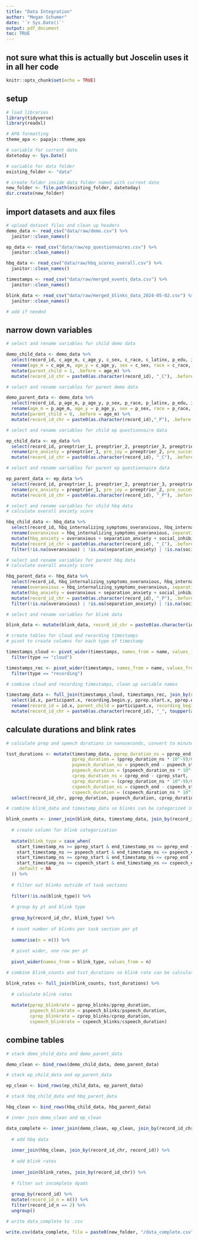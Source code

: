 ```yaml
---
title: "Data Integration"
author: "Megan Schumer"
date: '`r Sys.Date()`'
output: pdf_document
toc: TRUE
---
```


## not sure what this is actually but Joscelin uses it in all her code

```r
knitr::opts_chunk$set(echo = TRUE)
```

## setup

```r

# load libraries
library(tidyverse)
library(readxl)

# APA formatting
theme_apa <- papaja::theme_apa

# variable for current date
datetoday <- Sys.Date()

# variable for data folder
existing_folder <- "data"

# create folder inside data folder named with current date
new_folder <- file.path(existing_folder, datetoday)
dir.create(new_folder)
```

## import datasets and aux files

```r

# upload dataset files and clean up headers
demo_data <- read_csv("data/raw/demo.csv") %>%
  janitor::clean_names()

ep_data <- read_csv("data/raw/ep_questionnaires.csv") %>%
  janitor::clean_names()

hbq_data <- read_csv("data/raw/hbq_scores_overall.csv") %>%
  janitor::clean_names()

timestamps <- read_csv("data/raw/merged_events_data.csv") %>%
  janitor::clean_names()

blink_data <- read_csv("data/raw/merged_blinks_data_2024-05-02.csv") %>%
  janitor::clean_names()
```

```r

# add if needed
```

## narrow down variables

```r

# select and rename variables for child demo data

demo_child_data <- demo_data %>%
  select(record_id, c_age_m, c_age_y, c_sex, c_race, c_latinx, p_edu, income_house, ladder_country, ladder_community) %>%
  rename(age_m = c_age_m, age_y = c_age_y, sex = c_sex, race = c_race, latinx = c_latinx, parent_edu = p_edu, ses_country = ladder_country, ses_community = ladder_community) %>%
  mutate(parent_child = 1, .before = age_m) %>%
  mutate(record_id_chr = paste0(as.character(record_id), "_C"), .before = parent_child)
```

```r

# select and rename variables for parent demo data

demo_parent_data <- demo_data %>%
  select(record_id, p_age_m, p_age_y, p_sex, p_race, p_latinx, p_edu, income_house, ladder_country, ladder_community) %>%
  rename(age_m = p_age_m, age_y = p_age_y, sex = p_sex, race = p_race, latinx = p_latinx, parent_edu = p_edu, ses_country = ladder_country, ses_community = ladder_community) %>%
  mutate(parent_child = 0, .before = age_m) %>%
  mutate(record_id_chr = paste0(as.character(record_id),"_P"), .before = parent_child)
```

```r

# select and rename variables for child ep questionnaire data

ep_child_data <- ep_data %>%
  select(record_id, preeptrier_1, preeptrier_2, preeptrier_3, preeptrier_4, posttrierc1, posttrierc2, posttrierc3, posttrier4) %>%
  rename(pre_anxiety = preeptrier_1, pre_joy = preeptrier_2, pre_success = preeptrier_3, pre_meta = preeptrier_4, post_anxiety = posttrierc1, post_joy = posttrierc2, post_success = posttrierc3, post_meta = posttrier4) %>%
  mutate(record_id_chr = paste0(as.character(record_id), "_C"), .before = pre_anxiety)
```

```r

# select and rename variables for parent ep questionnaire data

ep_parent_data <- ep_data %>%
  select(record_id, preeptrier_1, preeptrier_2, preeptrier_3, preeptrier_4, posttrier1, posttrier2, posttrier3, posttrier4) %>%
  rename(pre_anxiety = preeptrier_1, pre_joy = preeptrier_2, pre_success = preeptrier_3, pre_meta = preeptrier_4, post_anxiety = posttrier1, post_joy = posttrier2, post_success = posttrier3, post_meta = posttrier4) %>%
  mutate(record_id_chr = paste0(as.character(record_id), "_P"), .before = pre_anxiety)
```

```r

# select and rename variables for child hbq data
# calculate overall anxiety score

hbq_child_data <- hbq_data %>%
  select(record_id, hbq_internalizing_symptoms_overanxious, hbq_internalizing_symptoms_separation_anxiety, hbq_social_withdrawal_social_inhibition) %>%
  rename(overanxious = hbq_internalizing_symptoms_overanxious, separation_anxiety = hbq_internalizing_symptoms_separation_anxiety, social_inhibition = hbq_social_withdrawal_social_inhibition) %>%
  mutate(hbq_anxiety = overanxious + separation_anxiety + social_inhibition) %>%
  mutate(record_id_chr = paste0(as.character(record_id), "_C"), .before = overanxious) %>%
  filter(!is.na(overanxious) | !is.na(separation_anxiety) | !is.na(social_inhibition))
```

```r

# select and rename variables for parent hbq data
# calculate overall anxiety score

hbq_parent_data <- hbq_data %>%
  select(record_id, hbq_internalizing_symptoms_overanxious, hbq_internalizing_symptoms_separation_anxiety, hbq_social_withdrawal_social_inhibition) %>%
  rename(overanxious = hbq_internalizing_symptoms_overanxious, separation_anxiety = hbq_internalizing_symptoms_separation_anxiety, social_inhibition = hbq_social_withdrawal_social_inhibition) %>%
  mutate(hbq_anxiety = overanxious + separation_anxiety + social_inhibition) %>%
  mutate(record_id_chr = paste0(as.character(record_id), "_P"), .before = overanxious) %>%
  filter(!is.na(overanxious) | !is.na(separation_anxiety) | !is.na(social_inhibition))
```

```r

# select and rename variables for blink data

blink_data <- mutate(blink_data, record_id_chr = paste0(as.character(id), "_", toupper(as.character(participant))))
```

```r

# create tables for cloud and recording timestamps
# pivot to create columns for each type of timestamp

timestamps_cloud <- pivot_wider(timestamps, names_from = name, values_from = timestamp_ns) %>%
  filter(type == "cloud")

timestamps_rec <- pivot_wider(timestamps, names_from = name, values_from = timestamp_ns) %>%
  filter(type == "recording")

# combine cloud and recording timestamps, clean up variable names

timestamp_data <- full_join(timestamps_cloud, timestamps_rec, join_by(recording_id)) %>%
  select(id.x, participant.x, recording.begin.y, pprep.start.x, pprep.end.x, pspeech.start.x, pspeech.end.x, cprep.start.x, cprep.end.x, cspeech.start.x, cspeech.end.x, recording.end.y) %>%
  rename(record_id = id.x, parent_child = participant.x, recording_begin = recording.begin.y, pprep_start = pprep.start.x, pprep_end = pprep.end.x, pspeech_start = pspeech.start.x, pspeech_end = pspeech.end.x, cprep_start = cprep.start.x, cprep_end = cprep.end.x, cspeech_start = cspeech.start.x, cspeech_end = cspeech.end.x, recording_end = recording.end.y) %>%
  mutate(record_id_chr = paste0(as.character(record_id), "_", toupper(as.character(parent_child))), .before = recording_begin)
```

## calculate durations and blink rates

```r

# calculate prep and speech durations in nanoseconds, convert to minutes

tsst_durations <- mutate(timestamp_data, pprep_duration_ns = pprep_end - pprep_start,
                         pprep_duration = (pprep_duration_ns * 10^-9)/60,
                         pspeech_duration_ns = pspeech_end - pspeech_start,
                         pspeech_duration = (pspeech_duration_ns * 10^-9)/60,
                         cprep_duration_ns = cprep_end - cprep_start,
                         cprep_duration = (cprep_duration_ns * 10^-9)/60,
                         cspeech_duration_ns = cspeech_end - cspeech_start,
                         cspeech_duration = (cspeech_duration_ns * 10^-9)/60,) %>%
  select(record_id_chr, pprep_duration, pspeech_duration, cprep_duration, cspeech_duration)
```

```r

# combine blink_data and timestamp_data so blinks can be categorized into different task sections

blink_counts <- inner_join(blink_data, timestamp_data, join_by(record_id_chr)) %>%
  
  # create column for blink categorization
  
  mutate(blink_type = case_when(
    start_timestamp_ns >= pprep_start & end_timestamp_ns <= pprep_end ~ "pprep_blinks",
    start_timestamp_ns >= pspeech_start & end_timestamp_ns <= pspeech_end ~ "pspeech_blinks",
    start_timestamp_ns >= cprep_start & end_timestamp_ns <= cprep_end ~ "cprep_blinks",
    start_timestamp_ns >= cspeech_start & end_timestamp_ns <= cspeech_end ~ "cspeech_blinks",
    .default = NA
  )) %>%
  
  # filter out blinks outside of task sections
  
  filter(!is.na(blink_type)) %>%
  
  # group by pt and blink type
  
  group_by(record_id_chr, blink_type) %>%
  
  # count number of blinks per task section per pt
  
  summarise(n = n()) %>%
  
  # pivot wider, one row per pt
  
  pivot_wider(names_from = blink_type, values_from = n)
```

```r

# combine blink_counts and tsst_durations so blink rate can be calculated

blink_rates <- full_join(blink_counts, tsst_durations) %>%
  
  # calculate blink rates
  
  mutate(pprep_blinkrate = pprep_blinks/pprep_duration,
         pspeech_blinkrate = pspeech_blinks/pspeech_duration,
         cprep_blinkrate = cprep_blinks/cprep_duration,
         cspeech_blinkrate = cspeech_blinks/cspeech_duration)
```

## combine tables

```r

# stack demo_child_data and demo_parent_data

demo_clean <- bind_rows(demo_child_data, demo_parent_data)

# stack ep_child_data and ep_parent_data

ep_clean <- bind_rows(ep_child_data, ep_parent_data)

# stack hbq_child_data and hbq_parent_data

hbq_clean <- bind_rows(hbq_child_data, hbq_parent_data)
```

```r

# inner join demo_clean and ep_clean

data_complete <- inner_join(demo_clean, ep_clean, join_by(record_id_chr, record_id)) %>%
  
  # add hbq data
  
  inner_join(hbq_clean, join_by(record_id_chr, record_id)) %>%
  
  # add blink rates
  
  inner_join(blink_rates, join_by(record_id_chr)) %>%
  
  # filter out incomplete dyads
  
  group_by(record_id) %>%
  mutate(record_id_n = n()) %>%
  filter(record_id_n == 2) %>%
  ungroup()

# write data_complete to .csv

write.csv(data_complete, file = paste0(new_folder, "/data_complete.csv"), row.names = FALSE)
```